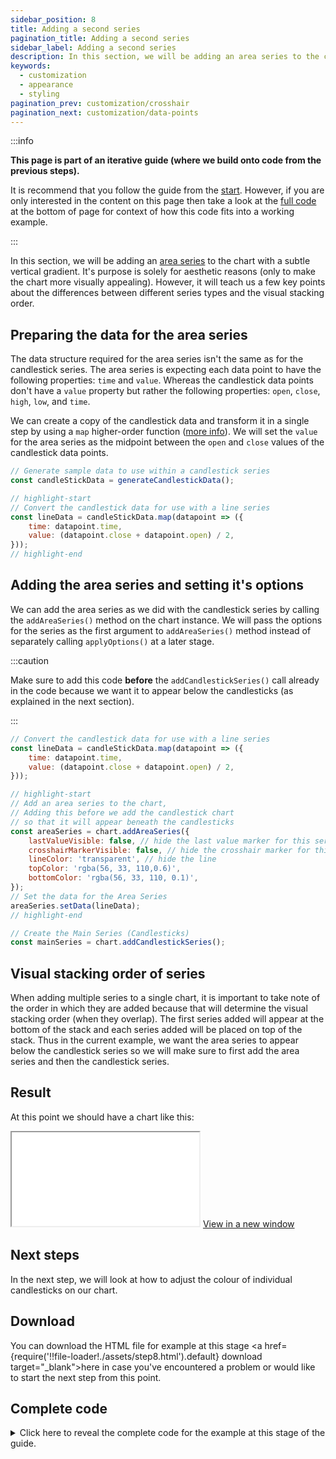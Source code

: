 ```yaml
---
sidebar_position: 8
title: Adding a second series
pagination_title: Adding a second series
sidebar_label: Adding a second series
description: In this section, we will be adding an area series to the chart with a subtle vertical gradient.
keywords:
  - customization
  - appearance
  - styling
pagination_prev: customization/crosshair
pagination_next: customization/data-points
---
```


:::info

**This page is part of an iterative guide (where we build onto code from the previous steps).**

It is recommend that you follow the guide from the [start](intro). However, if you are only interested in the content on this page then take a look at the [full code](#complete-code) at the bottom of page for context of how this code fits into a working example.

:::

In this section, we will be adding an [area series](/docs/series-types#area) to the chart with a subtle vertical gradient. It's purpose is solely for aesthetic reasons (only to make the chart more visually appealing). However, it will teach us a few key points about the differences between different series types and the visual stacking order.

## Preparing the data for the area series

The data structure required for the area series isn't the same as for the candlestick series. The area series is expecting each data point to have the following properties: `time` and `value`. Whereas the candlestick data points don't have a `value` property but rather the following properties: `open`, `close`, `high`, `low`, and `time`.

We can create a copy of the candlestick data and transform it in a single step by using a `map` higher-order function ([more info](https://developer.mozilla.org/en-US/docs/Web/JavaScript/Reference/Global_Objects/Array/map)). We will set the `value` for the area series as the midpoint between the `open` and `close` values of the candlestick data points.

```js
// Generate sample data to use within a candlestick series
const candleStickData = generateCandlestickData();

// highlight-start
// Convert the candlestick data for use with a line series
const lineData = candleStickData.map(datapoint => ({
    time: datapoint.time,
    value: (datapoint.close + datapoint.open) / 2,
}));
// highlight-end
```

## Adding the area series and setting it's options

We can add the area series as we did with the candlestick series by calling the `addAreaSeries()` method on the chart instance. We will pass the options for the series as the first argument to `addAreaSeries()` method instead of separately calling `applyOptions()` at a later stage.

:::caution

Make sure to add this code **before** the `addCandlestickSeries()` call already in the code because we want it to appear below the candlesticks (as explained in the next section).

:::

```js
// Convert the candlestick data for use with a line series
const lineData = candleStickData.map(datapoint => ({
    time: datapoint.time,
    value: (datapoint.close + datapoint.open) / 2,
}));

// highlight-start
// Add an area series to the chart,
// Adding this before we add the candlestick chart
// so that it will appear beneath the candlesticks
const areaSeries = chart.addAreaSeries({
    lastValueVisible: false, // hide the last value marker for this series
    crosshairMarkerVisible: false, // hide the crosshair marker for this series
    lineColor: 'transparent', // hide the line
    topColor: 'rgba(56, 33, 110,0.6)',
    bottomColor: 'rgba(56, 33, 110, 0.1)',
});
// Set the data for the Area Series
areaSeries.setData(lineData);
// highlight-end

// Create the Main Series (Candlesticks)
const mainSeries = chart.addCandlestickSeries();
```

## Visual stacking order of series

When adding multiple series to a single chart, it is important to take note of the order in which they are added because that will determine the visual stacking order (when they overlap). The first series added will appear at the bottom of the stack and each series added will be placed on top of the stack. Thus in the current example, we want the area series to appear below the candlestick series so we will make sure to first add the area series and then the candlestick series.

## Result

At this point we should have a chart like this:

<iframe
    className="standalone-iframe"
    src={require('!!file-loader!./assets/step8.html').default}
></iframe>
<a href={require('!!file-loader!./assets/step8.html').default} target="\_blank">
    View in a new window
</a>

## Next steps

In the next step, we will look at how to adjust the colour of individual candlesticks on our chart.

## Download

You can download the HTML file for example at this stage <a href={require('!!file-loader!./assets/step8.html').default} download target="\_blank">here</a> in case you've encountered a problem or would like to start the next step from this point.

## Complete code


<details>
<summary>
Click here to reveal the complete code for the example at this stage of the guide.
</summary>
<CodeBlock className="language-html">{code}</CodeBlock>
</details>
